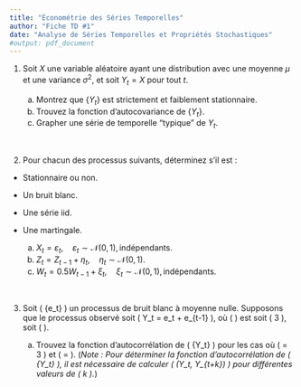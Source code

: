 ```yaml
---
title: "Économétrie des Séries Temporelles"
author: "Fiche TD #1"
date: "Analyse de Séries Temporelles et Propriétés Stochastiques"
#output: pdf_document
---
```

  
1. Soit $X$ une variable aléatoire ayant une distribution avec une moyenne $\mu$ et une variance $\sigma^2$, et soit $Y_t = X$ pour tout $t$.

    (a) Montrez que $\{Y_t\}$ est strictement et faiblement stationnaire.
    (b) Trouvez la fonction d'autocovariance de $\{Y_t\}$.
    (c) Grapher une série de temporelle "typique" de ${Y_t}$.

<br>
\bigskip\bigskip

2. Pour chacun des processus suivants, déterminez s’il est :
  
  - Stationnaire ou non.
  - Un bruit blanc.
  - Une série $\mathsf{iid}$.
  - Une martingale.

    (a) $X_t = \varepsilon_t, \quad \varepsilon_t \sim \mathcal{N}(0, 1), \text{indépendants}.$
    (b) $Z_t = Z_{t-1} + \eta_t, \quad \eta_t \sim \mathcal{N}(0, 1).$
    (c) $W_t = 0.5 W_{t-1} + \xi_t, \quad \xi_t \sim \mathcal{N}(0, 1), \text{indépendants}.$

<br>
\bigskip\bigskip

3. Soit \( \{e_t\} \) un processus de bruit blanc à moyenne nulle. Supposons que le processus observé soit \( Y_t = e_t + \theta e_{t-1} \), où \( \theta \) est soit \( 3 \), soit \( \frac{1}{3} \).

    (a) Trouvez la fonction d'autocorrélation de \( \{Y_t\} \) pour les cas où \( \theta = 3 \) et \( \theta = \frac{1}{3} \). \newline
    (*Note : Pour déterminer la fonction d'autocorrélation de \( \{Y_t\} \), il est nécessaire de calculer \( \mathsf{cov}(Y_t, Y_{t+k}) \) pour différentes valeurs de \( k \).*)

